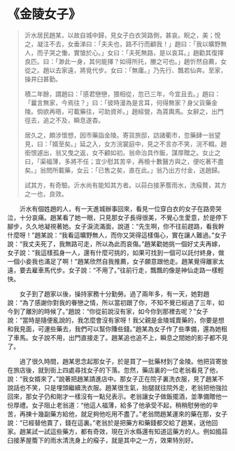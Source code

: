 # 《金陵女子》

> 沂水居民趙某，以故自城中歸，見女子白衣哭路側，甚哀。睨之，美；悅之，凝注不去，女垂涕曰：「夫夫也，路不行而顧我！」趙曰：「我以曠野無人，而子哭之慟，實愴於心。」女曰：「夫死無路，是以哀耳。」趙勸其復擇良匹。曰：「渺此一身，其何能擇？如得所托，媵之可也。」趙忻然自薦，女從之。趙以去家遠，將覓代步。女曰：「無庸。」乃先行、飄若仙奔。至家，操井臼甚勤。
>
> 積二年餘，謂趙曰：「感君戀戀，猥相從，忽已三年，今宜且去。」趙曰：「曩言無家，今焉往？」曰：「彼時漫為是言耳，何得無家？身父貨藥金陵。倘欲再晤，可載藥往，可助資斧。」趙經營，為貰輿馬。女辭之，出門徑去，追之不及，瞬息遂杳。
>
> 居久之，頗涉懷想，因市藥詣金陵。寄貨旅邸，訪諸衢市，忽藥肆一翁望見，曰：「婿至矣。」延之入，女方浣裳庭中，見之不言亦不笑，浣不輟。趙銜恨遽出，翁又曳之返，女不顧如初。翁命治具作飯，謀厚贈之。女止之曰，「渠福薄，多將不任；宜少慰其苦辛，再檢十數醫方與之，便吃著不盡矣。」翁問所載藥，女云：「已售之矣，直在此。」翁乃出方付金，送趙歸。
>
> 試其方，有奇驗。沂水尚有能知其方者。以蒜白接茅簷雨水，洗瘊贅，其方之一也，良效。

&emsp;&emsp;沂水有個姓趙的人，有一天進城辦事回來，看見一位穿白衣的女子在路旁哭泣，十分哀痛。趙某看了她一眼，只見那女子長得很美，不覺心生愛意，於是停下腳步，久久地凝視著她。女子淚流滿面，說道：“先生啊，你不往前趕路，看我幹什麼呀！”趙某說：“我看這曠野無人，而你又哭得這樣傷心，實在讓人難過。”女子說：“我丈夫死了，我無路可走，所以為此而哀傷。”趙某勸她挑一個好丈夫再嫁，女子說：“我這樣孤身一人，還有什麼可挑的，如果可找到一個可以託付終身，做一個小妾我也滿足了啊！”趙某欣然自我推薦，女子願意跟他走。趙某覺得離家太遠，要去雇車馬代步。女子說：“不用了。”往前行走，飄飄的像是神仙走路一樣輕快。

&emsp;&emsp;女子到了趙家以後，操持家務十分勤勞。過了兩年多，有一天，她對趙說：“為了感謝你對我的眷戀之情，所以當初跟了你，不知不覺已經過了三年，如今到了離別的時候了。”趙說：“你從前說沒有家，如今你到那裡去呢？”女子說：“當時是隨便亂說的，我怎麼會沒有家呀！我父親是金陵城賣藥的，你要是想和我見面，可運些藥去，我們可以幫你賺些錢。”趙某為女子作了些準備，還為她租了車馬。女子說不用，出門直接走了。趙某追也追不上，瞬息之間她的影子都不見了。

&emsp;&emsp;過了很久時間，趙某思念起那女子，於是買了一批藥材到了金陵。他把貨寄放在旅店後，就到街上四處尋找女子的下落。忽然，藥店裏的一位老翁看見了他，說：“我女婿來了。”說著把趙某請進店中。那女子正在院子裏洗衣服，見了趙某不說話也不笑，只是埋頭繼續洗衣服。趙某很生氣，抬腿就往院外走，老翁把他強拉回來，那女子仍和剛才一樣沒有一點兒表示。老翁讓女子做飯擺酒，並準備贈他一份厚禮。女子阻止老翁道：“他這人福薄，給多了他承受不起，稍稍慰勞他的辛苦，再揀十幾副藥方給他，就足夠他吃用不盡了。”老翁問趙某運來的藥在那，女子說：“已經替他賣了，錢在這裏。”老翁於是把藥方和藥錢都交給了趙某，送他回家。趙某試一試這些藥方，都有奇效，現在沂水縣還有知道這藥方的人。例如搗蒜臼接茅屋簷下的雨水清洗身上的瘊子，就是其中之一方，效果特別好。
